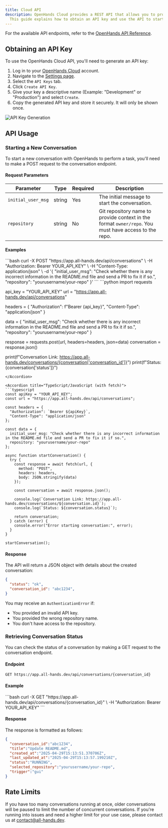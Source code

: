 ```yaml
---
title: Cloud API
description: OpenHands Cloud provides a REST API that allows you to programmatically interact with OpenHands.
  This guide explains how to obtain an API key and use the API to start conversations and retrieve their status.
---
```


For the available API endpoints, refer to the
[OpenHands API Reference](https://www.sixtyoneeighty.comll-hands.dev/api-reference).

## Obtaining an API Key

To use the OpenHands Cloud API, you'll need to generate an API key:

1. Log in to your [OpenHands Cloud](https://app.all-hands.dev) account.
2. Navigate to the [Settings page](https://app.all-hands.dev/settings).
3. Select the `API Keys` tab.
4. Click `Create API Key`.
5. Give your key a descriptive name (Example: "Development" or "Production") and select `Create`.
6. Copy the generated API key and store it securely. It will only be shown once.

![API Key Generation](/static/img/api-key-generation.png)

## API Usage

### Starting a New Conversation

To start a new conversation with OpenHands to perform a task, you'll need to make a POST request to the conversation endpoint.

#### Request Parameters

| Parameter          | Type     | Required | Description                                                                                          |
|--------------------|----------|----------|------------------------------------------------------------------------------------------------------|
| `initial_user_msg` | string   | Yes      | The initial message to start the conversation.                                                       |
| `repository`       | string   | No       | Git repository name to provide context in the format `owner/repo`. You must have access to the repo. |

#### Examples


<Accordion title="cURL">
  ```bash
  curl -X POST "https://app.all-hands.dev/api/conversations" \
    -H "Authorization: Bearer YOUR_API_KEY" \
    -H "Content-Type: application/json" \
    -d '{
      "initial_user_msg": "Check whether there is any incorrect information in the README.md file and send a PR to fix it if so.",
      "repository": "yourusername/your-repo"
    }'
  ```
</Accordion>

<Accordion title="Python (with requests)">
  ```python
  import requests

  api_key = "YOUR_API_KEY"
  url = "https://app.all-hands.dev/api/conversations"

  headers = {
      "Authorization": f"Bearer {api_key}",
      "Content-Type": "application/json"
  }

  data = {
      "initial_user_msg": "Check whether there is any incorrect information in the README.md file and send a PR to fix it if so.",
      "repository": "yourusername/your-repo"
  }

  response = requests.post(url, headers=headers, json=data)
  conversation = response.json()

  print(f"Conversation Link: https://app.all-hands.dev/conversations/{conversation['conversation_id']}")
  print(f"Status: {conversation['status']}")
  ```
</Accordion>

<Accordion title="TypeScript/JavaScript (with fetch)">
  ```typescript
  const apiKey = "YOUR_API_KEY";
  const url = "https://app.all-hands.dev/api/conversations";

  const headers = {
    "Authorization": `Bearer ${apiKey}`,
    "Content-Type": "application/json"
  };

  const data = {
    initial_user_msg: "Check whether there is any incorrect information in the README.md file and send a PR to fix it if so.",
    repository: "yourusername/your-repo"
  };

  async function startConversation() {
    try {
      const response = await fetch(url, {
        method: "POST",
        headers: headers,
        body: JSON.stringify(data)
      });

      const conversation = await response.json();

      console.log(`Conversation Link: https://app.all-hands.dev/conversations/${conversation.id}`);
      console.log(`Status: ${conversation.status}`);

      return conversation;
    } catch (error) {
      console.error("Error starting conversation:", error);
    }
  }

  startConversation();
  ```
</Accordion>

#### Response

The API will return a JSON object with details about the created conversation:

```json
{
  "status": "ok",
  "conversation_id": "abc1234",
}
```

You may receive an `AuthenticationError` if:

- You provided an invalid API key.
- You provided the wrong repository name.
- You don't have access to the repository.


### Retrieving Conversation Status

You can check the status of a conversation by making a GET request to the conversation endpoint.

#### Endpoint

```
GET https://app.all-hands.dev/api/conversations/{conversation_id}
```

#### Example

<Accordion title="cURL">
  ```bash
  curl -X GET "https://app.all-hands.dev/api/conversations/{conversation_id}" \
    -H "Authorization: Bearer YOUR_API_KEY"
  ```
</Accordion>

#### Response

The response is formatted as follows:

```json
{
  "conversation_id":"abc1234",
  "title":"Update README.md",
  "created_at":"2025-04-29T15:13:51.370706Z",
  "last_updated_at":"2025-04-29T15:13:57.199210Z",
  "status":"RUNNING",
  "selected_repository":"yourusername/your-repo",
  "trigger":"gui"
}
```

## Rate Limits

If you have too many conversations running at once, older conversations will be paused to limit the number of concurrent conversations.
If you're running into issues and need a higher limit for your use case, please contact us at [contact@all-hands.dev](mailto:contact@all-hands.dev).
